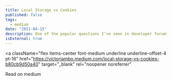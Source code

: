 ```yaml
---
title: Local Storage vs Cookies
published: false
tags:
  - medium
date: "2021-04-15"
description: One of the popular questions I’ve seen in developer forums is, where do I store the JWT token to manage sessions. There are 2 ways you could store JWT or any other auth tokens, LocalStorage or cookie. Both have their pros & cons but they are vulnerable to XSS attacks.
isExternal: true
---
```



<a
  className="flex items-center font-medium underline underline-offset-4 pt-16"
  href="https://victorjambo.medium.com/local-storage-vs-cookies-b80cb9d50a40"
  target="_blank"
  rel="noopener noreferrer"
>
  <span>Read on medium</span>
  <ArrowUpRightIcon className="w-3 h-3" />
</a>
